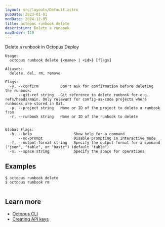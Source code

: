```yaml
---
layout: src/layouts/Default.astro
pubDate: 2023-01-01
modDate: 2024-12-05
title: octopus runbook delete
description: Delete a runbook
navOrder: 119
---
```


Delete a runbook in Octopus Deploy

```
Usage:
  octopus runbook delete {<name> | <id>} [flags]

Aliases:
  delete, del, rm, remove

Flags:
  -y, --confirm          Don't ask for confirmation before deleting the runbook.
      --git-ref string   Git reference to delete runbook for e.g. refs/heads/main. Only relevant for config-as-code projects where runbooks are stored in Git.
  -p, --project string   Name or ID of the project to delete a runbook from
  -r, --runbook string   Name or ID of the runbook to delete


Global Flags:
  -h, --help                   Show help for a command
      --no-prompt              Disable prompting in interactive mode
  -f, --output-format string   Specify the output format for a command ("json", "table", or "basic") (default "table")
  -s, --space string           Specify the space for operations

```

## Examples

<SamplesInstance />

```
$ octopus runbook delete
$ octopus runbook rm


```

## Learn more

- [Octopus CLI](/docs/octopus-rest-api/cli)
- [Creating API keys](/docs/octopus-rest-api/how-to-create-an-api-key)